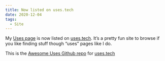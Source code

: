 ```yaml
---
title: Now listed on uses.tech
date: 2020-12-04
tags:
  - Site
---
```


My [Uses page](/uses) is now listed on [uses.tech](https://uses.tech). It’s a pretty fun site to browse if you like finding stuff though “uses” pages like I do. 

This is the [Awesome Uses Github repo](https://github.com/wesbos/awesome-uses) for [uses.tech](https://uses.tech)